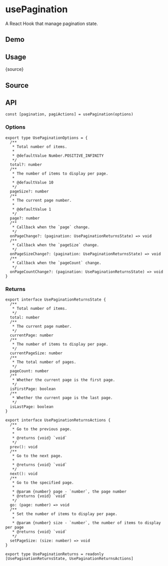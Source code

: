 # usePagination


<HooksType category="ProUtilities" />

A React Hook that manage pagination state.

## Demo


<App />

## Usage


<RawCode>{source}</RawCode>

## Source


<Source />

## API

```tsx
const [pagination, pagiActions] = usePagination(options)
```

### Options

```tsx
export type UsePaginationOptions = {
  /**
   * Total number of items.
   *
   * @defaultValue Number.POSITIVE_INFINITY
   */
  total?: number
  /**
   * The number of items to display per page.
   *
   * @defaultValue 10
   */
  pageSize?: number
  /**
   * The current page number.
   *
   * @defaultValue 1
   */
  page?: number
  /**
   * Callback when the `page` change.
   */
  onPageChange?: (pagination: UsePaginationReturnsState) => void
  /**
   * Callback when the `pageSize` change.
   */
  onPageSizeChange?: (pagination: UsePaginationReturnsState) => void
  /**
   * Callback when the `pageCount` change.
   */
  onPageCountChange?: (pagination: UsePaginationReturnsState) => void
}
```

### Returns

```tsx
export interface UsePaginationReturnsState {
  /**
   * Total number of items.
   */
  total: number
  /**
   * The current page number.
   */
  currentPage: number
  /**
   * The number of items to display per page.
   */
  currentPageSize: number
  /**
   * The total number of pages.
   */
  pageCount: number
  /**
   * Whether the current page is the first page.
   */
  isFirstPage: boolean
  /**
   * Whether the current page is the last page.
   */
  isLastPage: boolean
}

export interface UsePaginationReturnsActions {
  /**
   * Go to the previous page.
   *
   * @returns {void} `void`
   */
  prev(): void
  /**
   * Go to the next page.
   *
   * @returns {void} `void`
   */
  next(): void
  /**
   * Go to the specified page.
   *
   * @param {number} page - `number`, the page number
   * @returns {void} `void`
   */
  go: (page: number) => void
  /**
   * Set the number of items to display per page.
   *
   * @param {number} size - `number`, the number of items to display per page
   * @returns {void} `void`
   */
  setPageSize: (size: number) => void
}

export type UsePaginationReturns = readonly [UsePaginationReturnsState, UsePaginationReturnsActions]
```
